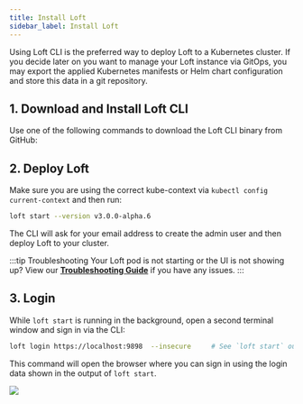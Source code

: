 ```yaml
---
title: Install Loft
sidebar_label: Install Loft
---
```



Using Loft CLI is the preferred way to deploy Loft to a Kubernetes cluster. If you decide later
on you want to manage your Loft instance via GitOps, you may export the applied Kubernetes
manifests or Helm chart configuration and store this data in a git repository.


## 1. Download and Install Loft CLI

Use one of the following commands to download the Loft CLI binary from GitHub:

<InstallCLIPartial/>


## 2. Deploy Loft

Make sure you are using the correct kube-context via `kubectl config current-context` and then run:

```bash
loft start --version v3.0.0-alpha.6
```

The CLI will ask for your email address to create the admin user and then deploy Loft to your
cluster.

:::tip Troubleshooting
Your Loft pod is not starting or the UI is not showing up? View our
**[Troubleshooting Guide](../getting-started/troubleshooting)** if you have any
issues.
:::


## 3. Login
While `loft start` is running in the background, open a second terminal window and sign in via
the CLI:

```bash
loft login https://localhost:9898  --insecure     # See `loft start` output for login credentials
```

This command will open the browser where you can sign in using the login data shown in the
output of `loft start`.

<PartialHintWarningAcceptInsecureCert/>
<Image src={ImageLoginPage} />
